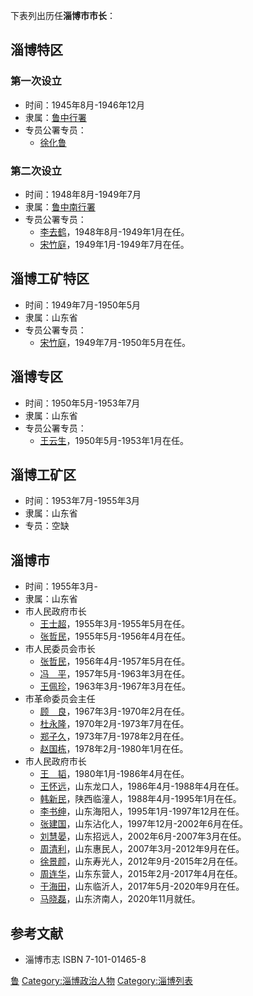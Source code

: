 下表列出历任'''淄博市市长'''：
==淄博特区==
===第一次设立===
*时间：1945年8月-1946年12月
*隶属：[[鲁中行署|鲁中行署]]
*专员公署专员：
**[[徐化鲁|徐化鲁]]

===第二次设立===
*时间：1948年8月-1949年7月
*隶属：[[鲁中南行署|鲁中南行署]]
*专员公署专员：
**[[李去鹤|李去鹤]]，1948年8月-1949年1月在任。
**[[宋竹庭|宋竹庭]]，1949年1月-1949年7月在任。
==淄博工矿特区==
*时间：1949年7月-1950年5月
*隶属：山东省
*专员公署专员：
**[[宋竹庭|宋竹庭]]，1949年7月-1950年5月在任。
==淄博专区==
*时间：1950年5月-1953年7月
*隶属：山东省
*专员公署专员：
**[[王云生|王云生]]，1950年5月-1953年1月在任。
==淄博工矿区==
*时间：1953年7月-1955年3月
*隶属：山东省
*专员：空缺
==淄博市==
*时间：1955年3月-
*隶属：山东省
*市人民政府市长
**[[王士超|王士超]]，1955年3月-1955年5月在任。
**[[张哲民|张哲民]]，1955年5月-1956年4月在任。
*市人民委员会市长
**[[张哲民|张哲民]]，1956年4月-1957年5月在任。
**[[冯平_(1903年)|冯　平]]，1957年5月-1963年3月在任。
**[[王佩珍|王佩珍]]，1963年3月-1967年3月在任。
*市革命委员会主任
**[[顾良|顾　良]]，1967年3月-1970年2月在任。
**[[杜永隆|杜永隆]]，1970年2月-1973年7月在任。
**[[郑子久|郑子久]]，1973年7月-1978年2月在任。
**[[赵国栋|赵国栋]]，1978年2月-1980年1月在任。
*市人民政府市长
**[[王韬|王　韬]]，1980年1月-1986年4月在任。
**[[王怀远|王怀远]]，山东龙口人，1986年4月-1988年4月在任。
**[[韩新民|韩新民]]，陕西临潼人，1988年4月-1995年1月在任。
**[[李书绅|李书绅]]，山东海阳人，1995年1月-1997年12月在任。
**[[张建国|张建国]]，山东沾化人，1997年12月-2002年6月在任。
**[[刘慧晏|刘慧晏]]，山东招远人，2002年6月-2007年3月在任。
**[[周清利|周清利]]，山东惠民人，2007年3月-2012年9月在任。
**[[徐景颜|徐景颜]]，山东寿光人，2012年9月-2015年2月在任。
**[[周连华|周连华]]，山东东营人，2015年2月-2017年4月在任。
**[[于海田|于海田]]，山东临沂人，2017年5月-2020年9月在任。
**[[马晓磊_(1968年)|马晓磊]]，山东济南人，2020年11月就任。

==参考文献==
*淄博市志 ISBN 7-101-01465-8

{{山东省各地市|市长列表}}

[[Category:中国市长列表|鲁]]
[[Category:淄博政治人物|Category:淄博政治人物]]
[[Category:淄博列表|Category:淄博列表]]